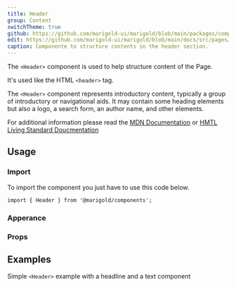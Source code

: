 ```yaml
---
title: Header
group: Content
switchTheme: true
github: https://github.com/marigold-ui/marigold/blob/main/packages/components/src/Header/Header.tsx
edit: https://github.com/marigold-ui/marigold/blob/main/docs/src/pages/components/header.mdx
caption: Componente to structure contents in the header section.
---
```


The `<Header>` component is used to help structure content of the Page.

It's used like the HTML `<header>` tag.

The `<Header>` component represents introductory content, typically a group of introductory or navigational aids. It may contain some heading elements but also a logo, a search form, an author name, and other elements.

For additional information please read the [MDN Documentation](https://developer.mozilla.org/en-US/docs/Web/HTML/Element/header) or [HMTL Living Standard Doucmentation](https://html.spec.whatwg.org/multipage/sections.html#the-header-element)

<Preview>
  <BasicHeader />
</Preview>

## Usage

### Import

To import the component you just have to use this code below.

```tsx
import { Header } from '@marigold/components';
```

### Apperance

<AppearanceTable component={title} />

### Props

<PropsTable />

## Examples

Simple `<Header>` example with a headline and a text component

```tsx preview file=components/Header/simple-header.demo.tsx

```

